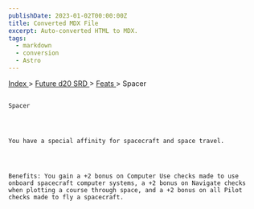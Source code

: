 ```yaml
---
publishDate: 2023-01-02T00:00:00Z
title: Converted MDX File
excerpt: Auto-converted HTML to MDX.
tags:
  - markdown
  - conversion
  - Astro
---
```


[
Index
](-index) >
[
Future d20 SRD
](future-d20-srd-index) >
[
Feats
](future-d20-srd-feats-index) > Spacer

##

    Spacer




    You have a special affinity for spacecraft and space travel.




    Benefits: You gain a +2 bonus on Computer Use checks made to use onboard spacecraft computer systems, a +2 bonus on Navigate checks when plotting a course through space, and a +2 bonus on all Pilot checks made to fly a spacecraft.
